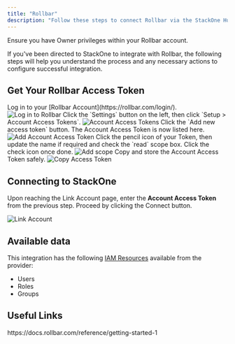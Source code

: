 ```yaml
---
title: "Rollbar"
description: "Follow these steps to connect Rollbar via the StackOne Hub successfully."
---
```



<Warning>
  Ensure you have Owner privileges within your Rollbar account.
</Warning>

If you've been directed to StackOne to integrate with Rollbar, the following steps will help you understand the process and any necessary actions to configure successful integration.

## Get Your Rollbar Access Token

<Steps>
  <Step title="Log in to Rollbar">
    Log in to your [Rollbar Account](https://rollbar.com/login/). 
    <Frame>
      <img className='rounded-md' style={{ margin: '0 auto', border: '1px solid #efefef' }} alt="Log in to Rollbar" src="/images/rollbar/image1.png" />
    </Frame>
  </Step>
    <Step title="Navigate to Account Access Tokens">
    Click the <Icon icon="gear" iconType="regular" /> `Settings` button on the left, then click `Setup > Account Access Tokens`.
    <Frame>
      <img className='rounded-md' style={{ margin: '0 auto', border: '1px solid #efefef' }} alt="Account Access Tokens" src="/images/rollbar/image2.png" />
    </Frame>
  </Step>

  <Step title="Add Account Access Token">
    Click the `Add new access token` button. The Account Access Token is now listed here.
    <Frame>
      <img className='rounded-md' style={{ margin: '0 auto', border: '1px solid #efefef' }} alt="Add Account Access Token" src="/images/rollbar/image3.png" />
    </Frame>
  </Step>

  <Step title="Add read scope">
    Click the pencil <Icon icon="pencil" iconType="solid" /> icon of your Token, then update the name if required and check the `read` scope box. Click the check <Icon icon="check" iconType="solid" /> icon once done.
    <Frame>
      <img className='rounded-md' style={{ margin: '0 auto', border: '1px solid #efefef' }} alt="Add scope" src="/images/rollbar/image4.png" />
    </Frame>
  </Step>

  <Step title="Copy Access Token">
    Copy and store the Account Access Token safely.
    <Frame>
      <img className='rounded-md' style={{ margin: '0 auto', border: '1px solid #efefef' }} alt="Copy Access Token" src="/images/rollbar/image5.png" />
    </Frame>
  </Step>
</Steps>

## Connecting to StackOne

Upon reaching the Link Account page, enter the **Account Access Token** from the previous step. Proceed by clicking the Connect button.
<Frame>
  <img className='rounded-md' style={{ margin: '0 auto', border: '1px solid #efefef' }} alt="Link Account" src="/images/rollbar/image6.png" />
</Frame>

<IntegrationFooter />


## Available data

This integration has the following [IAM Resources](https://docs.stackone.com/reference/iam_list_users) available from the provider:
<ul>
 <li>Users</li>
 <li>Roles</li>
 <li>Groups</li>
</ul>


## Useful Links
<Card title="Rollbar API" icon="link" href="https://docs.rollbar.com/reference/getting-started-1">
    https://docs.rollbar.com/reference/getting-started-1
</Card>

